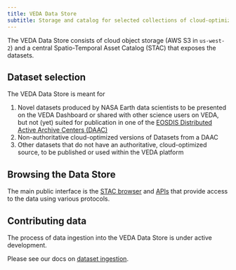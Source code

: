 ```yaml
---
title: VEDA Data Store
subtitle: Storage and catalog for selected collections of cloud-optimized Earth data
---
```


The VEDA Data Store consists of cloud object storage (AWS S3 in `us-west-2`) and a central Spatio-Temporal Asset Catalog (STAC) that exposes the datasets.


## Dataset selection

The VEDA Data Store is meant for

1. Novel datasets produced by NASA Earth data scientists to be presented on the VEDA Dashboard or shared with other science users on VEDA, but not (yet) suited for publication in one of the [EOSDIS Distributed Active Archive Centers (DAAC)](https://www.earthdata.nasa.gov/eosdis/daacs)
2. Non-authoritative cloud-optimized versions of Datasets from a DAAC
3. Other datasets that do not have an authoritative, cloud-optimized source, to be published or used within the VEDA platform


## Browsing the Data Store

The main public interface is the [STAC browser](https://openveda.cloud/?.language=en) and [APIs](./apis/index.qmd) that provide access to the data using various protocols.


## Contributing data

The process of data ingestion into the VEDA Data Store is under active development.

Please see our docs on [dataset ingestion](/instance-management/adding-content/dataset-ingestion/index.qmd).
